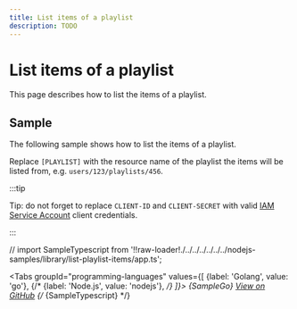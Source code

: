 ```yaml
---
title: List items of a playlist
description: TODO
---
```


# List items of a playlist

This page describes how to list the items of a playlist.

## Sample

The following sample shows how to list the items of a playlist.

Replace `[PLAYLIST]` with the resource name of the playlist the items will be listed from, e.g. `users/123/playlists/456`.

:::tip

Tip: do not forget to replace `CLIENT-ID` and `CLIENT-SECRET` with valid [IAM Service Account](/authentication/service-accounts) client credentials.

:::

// import SampleTypescript from '!!raw-loader!./../../../../../../nodejs-samples/library/list-playlist-items/app.ts';


<Tabs
  groupId="programming-languages"
  values={[
    {label: 'Golang', value: 'go'},
    {/* {label: 'Node.js', value: 'nodejs'}, */}
  ]}>
  <TabItem value="go">
    <CodeBlock language="go">
      {SampleGo}
    </CodeBlock>
    <a href="https://github.com/animeapis/golang-samples/blob/master/library/list-playlist-items/main.go">View on GitHub</a>
  </TabItem>
  {/* <TabItem value="nodejs">
    <CodeBlock language="typescript">
      {SampleTypescript}
    </CodeBlock>
  </TabItem> */}
</Tabs>
